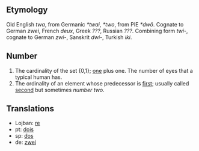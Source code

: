 == Etymology ==
Old English ''twa'', from Germanic ''*twai'', ''*two'', from PIE ''*dwô''. Cognate to German ''zwei'', French ''deux'', Greek ''???'', Russian ''???''. Combining form ''twi-'', cognate to German ''zwi-'', Sanskrit ''dwi-'', Turkish ''iki''.

== Number ==
# The cardinality of the set {0,1}; [[one]] plus one. The number of eyes that a typical human has.
# The ordinality of an element whose predecessor is [[first]]; usually called [[second]] but sometimes ''number two''.

== Translations ==
*Lojban: [[re]]
*pt: [[dois]]
*sp: [[dos]]
*de: [[zwei]]